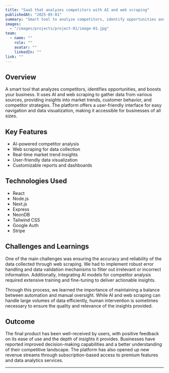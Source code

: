 ```yaml
---
title: "SaaS that analyzes competitors with AI and web scraping"
publishedAt: "2025-05-01"
summary: "Smart tool to analyze competitors, identify opportunities and boost your business."
images:
  - "/images/projects/project-01/image-01.jpg"
team:
  - name: ""
    role: ""
    avatar: ""
    linkedIn: ""
link: ""
---
```


## Overview

A smart tool that analyzes competitors, identifies opportunities, and boosts your business. It uses AI and web scraping to gather data from various sources, providing insights into market trends, customer behavior, and competitor strategies. The platform offers a user-friendly interface for easy navigation and data visualization, making it accessible for businesses of all sizes.

## Key Features

- AI-powered competitor analysis
- Web scraping for data collection
- Real-time market trend insights
- User-friendly data visualization
- Customizable reports and dashboards

## Technologies Used

- React
- Node.js
- Next.js
- Express
- NeonDB
- Tailwind CSS
- Google Auth
- Stripe

## Challenges and Learnings

One of the main challenges was ensuring the accuracy and reliability of the data collected through web scraping. We had to implement robust error handling and data validation mechanisms to filter out irrelevant or incorrect information. Additionally, integrating AI models for competitor analysis required extensive training and fine-tuning to deliver actionable insights.

Through this process, we learned the importance of maintaining a balance between automation and manual oversight. While AI and web scraping can handle large volumes of data efficiently, human intervention is sometimes necessary to ensure the quality and relevance of the insights provided.

## Outcome

The final product has been well-received by users, with positive feedback on its ease of use and the depth of insights it provides. Businesses have reported improved decision-making capabilities and a better understanding of their competitive landscape. The platform has also opened up new revenue streams through subscription-based access to premium features and data analytics services.

---

